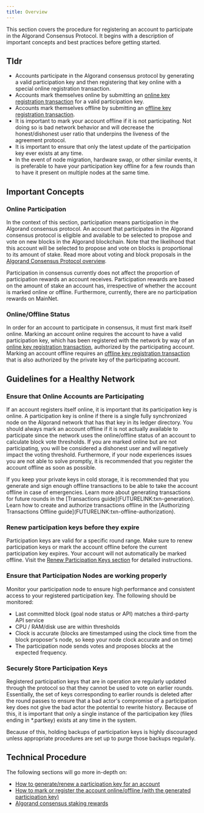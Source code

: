 ```yaml
---
title: Overview
---
```



This section covers the procedure for registering an account to participate in the Algorand Consensus Protocol. It begins with a description of important concepts and best practices before getting started.

## Tldr

- Accounts participate in the Algorand consensus protocol by generating a valid participation key and then registering that key online with a special online registration transaction.
- Accounts mark themselves online by submitting an [online key registration transaction](/nodes/consensus/online-offline-registration/) for a valid participation key.
- Accounts mark themselves offline by submitting an [offline key registration transaction](/nodes/consensus/online-offline-registration/).
- It is important to mark your account offline if it is not participating. Not doing so is bad network behavior and will decrease the honest/dishonest user ratio that underpins the liveness of the agreement protocol.
- It is important to ensure that only the latest update of the participation key ever exists at any time.
- In the event of node migration, hardware swap, or other similar events, it is preferable to have your participation key offline for a few rounds than to have it present on multiple nodes at the same time.

## Important Concepts

### Online Participation

In the context of this section, participation means participation in the Algorand consensus protocol. An account that participates in the Algorand consensus protocol is eligible and available to be selected to propose and vote on new blocks in the Algorand blockchain. Note that the likelihood that this account will be selected to propose and vote on blocks is proportional to its amount of stake. Read more about voting and block proposals in the [Algorand Consensus Protocol overview](/protocol/consensus/).

<Aside type='tip'>
  Participation in consensus currently does not affect the proportion of
  participation rewards an account receives. Participation rewards are based on
  the amount of stake an account has, irrespective of whether the account is
  marked online or offline. Furthermore, currently, there are no participation
  rewards on MainNet.
</Aside>

### Online/Offline Status

In order for an account to participate in consensus, it must first mark itself online. Marking an account online requires the account to have a valid participation key, which has been registered with the network by way of an [online key registration transaction](/nodes/consensus/online-offline-registration/), authorized by the participating account. Marking an account offline requires an [offline key registration transaction](/nodes/consensus/online-offline-registration/) that is also authorized by the private key of the participating account.

## Guidelines for a Healthy Network

### Ensure that Online Accounts are Participating

If an account registers itself online, it is important that its participation key is online. A participation key is online if there is a single fully synchronized node on the Algorand network that has that key in its ledger directory. You should always mark an account offline if it is not actually available to participate since the network uses the online/offline status of an account to calculate block vote thresholds. If you are marked online but are not participating, you will be considered a dishonest user and will negatively impact the voting threshold. Furthermore, if your node experiences issues you are not able to solve promptly, it is recommended that you register the account offline as soon as possible.

<Aside type='tip'>
  If you keep your private keys in cold storage, it is recommended that you
  generate and sign enough offline transactions to be able to take the account
  offline in case of emergencies. Learn more about generating transactions for
  future rounds in the [Transactions guide](FUTURELINK:txn-generation). Learn
  how to create and authorize transactions offline in the [Authorizing
  Transactions Offline guide](FUTURELINK:txn-offline-authorization).
</Aside>

### Renew participation keys before they expire

Participation keys are valid for a specific round range. Make sure to renew participation keys or mark the account offline before the current participation key expires. Your account will not automatically be marked offline.
Visit the [Renew Participation Keys section](/nodes/consensus/partkey-management) for detailed instructions.

### Ensure that Participation Nodes are working properly

Monitor your participation node to ensure high performance and consistent access to your registered participation key. The following should be monitored:

- Last committed block (goal node status or API) matches a third-party API service
- CPU / RAM/disk use are within thresholds
- Clock is accurate (blocks are timestamped using the clock time from the block proposer's node, so keep your node clock accurate and on time)
- The participation node sends votes and proposes blocks at the expected frequency.

### Securely Store Participation Keys

Registered participation keys that are in operation are regularly updated through the protocol so that they cannot be used to vote on earlier rounds. Essentially, the set of keys corresponding to earlier rounds is deleted after the round passes to ensure that a bad actor's compromise of a participation key does not give the bad actor the potential to rewrite history. Because of this, it is important that only a single instance of the participation key (files ending in \*.partkey) exists at any time in the system.

<Aside type='caution'>
  Because of this, holding backups of participation keys is highly discouraged
  unless appropriate procedures are set up to purge those backups regularly.
</Aside>

## Technical Procedure

The following sections will go more in-depth on:

- [How to generate/renew a participation key for an account](/nodes/consensus/partkey-management/)
- [How to mark or register the account online/offline (with the generated participation key)](/nodes/consensus/online-offline-registration/)
- [Algorand consensus staking rewards](/nodes/consensus/staking-rewards/)
